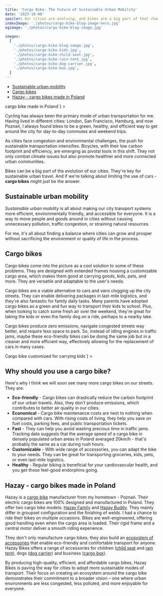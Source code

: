 ```yaml
---
title: 'Cargo Bike: The Future of Sustainable Urban Mobility'
date: '2023-10-08'
spoiler: Our cities are evolving, and bikes are a big part of that change. Can cargo bikes be the foundation of sustainable urban travel?
indexImage: './photos/cargo-bike-blog-image-hero.jpg'
ogimage: './photos/cargo-bike-blog-image.jpg'

images:
  [
    './photos/cargo-bike-blog-image.jpg',
    './photos/cargo-bike-kids.jpg',
    './photos/cargo-bike-child-seat.jpg',
    './photos/cargo-bike-rain-tent.jpg',
    './photos/cargo-bike-dog-carrier.jpg',
    './photos/cargo-bike-box.jpg',
  ]
---
```


- [Sustainable urban mobility](#sustainable-urban-mobility)
- [Cargo bikes](#cargo-bikes)
- [Hazay - cargo bikes made in Poland](#hazay---cargo-bikes-made-in-poland)

<MakeItBigContainer>
  <ImageComponent
    image={props.frontmatter.images[0]}
    description={`Riding on Hazay Buddy - a <a href="https://hazaybikes.com/en/">cargo bike</a> made in Poland`}
  ></ImageComponent>
</MakeItBigContainer>

Cycling has always been the primary mode of urban transportation for me. Having lived in different cities: London, San Francisco, Hamburg, and now Poznań, I always found bikes to be a green, healthy, and efficient way to get around the city for day-to-day commutes and weekend trips.

As cities face congestion and environmental challenges, the push for sustainable transportation intensifies. Bicycles, with their low carbon footprint and efficiency, are emerging as pivotal tools in this shift. They not only combat climate issues but also promote healthier and more connected urban communities.

Bikes can be a big part of the evolution of our cities. They're key for sustainable urban travel. And if we're talking about limiting the use of cars - **cargo bikes** might just be the answer.

## Sustainable urban mobility

_Sustainable urban mobility_ is all about making our city transport systems more efficient, environmentally friendly, and accessible for everyone. It is a way to move people and goods around in cities without causing unnecessary pollution, traffic congestion, or straining natural resources.

For me, it's all about finding a balance where cities can grow and prosper without sacrificing the environment or quality of life in the process.

## Cargo bikes

Cargo bikes come into the picture as a cool solution to some of these problems. They are designed with extended frames housing a customizable cargo area, which makes them good at carrying goods, kids, pets, and more. They are versatile and adaptable to the user's needs.

Cargo bikes are a viable alternative to cars and vans clogging up the city streets. They can enable delivering packages in last-mile logistics, and they're also fantastic for family daily tasks. Many parents have adopted cargo bikes as a green and fun way to transport their kids to school. Plus, when looking to catch some fresh air over the weekend, they're great for taking the kids or even the family dog on a ride, perhaps to a nearby lake.

Cargo bikes produce zero emissions, navigate congested streets way better, and require less space to park. So, instead of idling engines in traffic jams, maybe these eco-friendly bikes can be doing the same job but in a cleaner and more efficient way, effectively allowing for the replacement of cars in many cases.

<MakeItBigContainer>
  <ImageComponent
    image={props.frontmatter.images[1]}
    description={`<a href="https://hazaybikes.com/en/product/hazay-family/">Cargo bike customized for carrying kids</a>`}
  ></ImageComponent>
</MakeItBigContainer>

## Why should you use a cargo bike?

Here's why I think we will soon see many more cargo bikes on our streets. They are:

- **Eco-friendly** - Cargo bikes can drastically reduce the carbon footprint of our urban travels. Also, they don't produce emissions, which contributes to better air quality in our cities.
- **Economical** - Cargo bike maintenance costs are next to nothing when compared with cars. With rising costs of living, they help you save on fuel costs, parking fees, and public transportation tickets.
- **Fast** - They can help you avoid wasting precious time in traffic jams. Tracking data suggests that the average speed of a cargo bike in densely populated urban areas in Poland averaged 20km/h - that's probably the same as a car during rush hours.
- **Customizable** - With wide range of accessories, you can adapt the bike to your needs. They can be great for transporting groceries, kids, pets, or even last-mile logistics.
- **Healthy** - Regular biking is beneficial for your cardiovascular health, and you get those feel-good endorphins going.

## Hazay - cargo bikes made in Poland

Hazay is a [cargo bike](https://hazaybikes.com/en/) manufacturer from my hometown - Poznań. Their electric cargo bikes are 100% designed and manufactured in Poland. They offer two cargo bike models: [Hazay Family](https://hazaybikes.com/en/product/hazay-family/) and [Hazay Buddy](https://hazaybikes.com/en/product/hazay-buddy/). They mainly differ in groupset configuration and the finishing of welds. I had a chance to ride their bikes on multiple occasions. Bikes are well-engineered, offering good handling even when the cargo area is loaded. Their rigid frame and a central motor deliver a smooth riding experience.

They don't only manufacture cargo bikes; they also build an [ecosystem of accessories](https://hazaybikes.com/en/accessories/) that enable eco-friendly and comfortable transport for anyone. Hazay Bikes offers a range of accessories for children ([child seat](https://hazaybikes.com/en/product/child-seat/) and [rain tent](https://hazaybikes.com/en/product/rain-tent/)), dogs ([dog carrier](https://hazaybikes.com/en/product/dog-carrier/)) and business ([cargo box](https://hazaybikes.com/en/product/box-cargo/)).

<MakeItBigContainer>
  <Container>
    <Column>
      <ImageComponent
        image={props.frontmatter.images[2]}
        description="Child sear for cargo bike"
        isRow
      ></ImageComponent>
    </Column>
    <Column>
      <ImageComponent
        image={props.frontmatter.images[3]}
        description="Cargo bike rain tent"
        isRow
      ></ImageComponent>
    </Column>
  </Container>
  <Container>
    <Column>
      <ImageComponent
        image={props.frontmatter.images[4]}
        description="Cargo bike dog carrier"
      ></ImageComponent>
    </Column>
    <Column>
      <ImageComponent
        image={props.frontmatter.images[5]}
        description="Cargo bike box"
      ></ImageComponent>
    </Column>
  </Container>
</MakeItBigContainer>

By producing high-quality, efficient, and affordable cargo bikes, Hazay Bikes is paving the way for cities to adopt more sustainable modes of transport. Their focus on creating an ecosystem around the cargo bike demonstrates their commitment to a broader vision – one where urban environments are less congested, less polluted, and more enjoyable for everyone.

